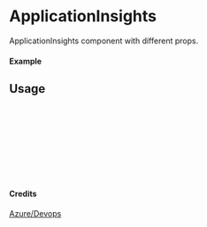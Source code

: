 
<Meta of={ApplicationInsights} title="Azure/Devops/ApplicationInsights" />

# ApplicationInsights

ApplicationInsights component with different props.

#### Example

<Canvas of={ApplicationInsights.Primary} />

## Usage

```ts
import { ApplicationInsights } from "yadl-ui";

const Example = () => {
  return (
      <ApplicationInsights />
  );
};

export default Example;
```

#### Credits
[Azure/Devops](https://learn.microsoft.com/en-us/azure/architecture/icons/)
